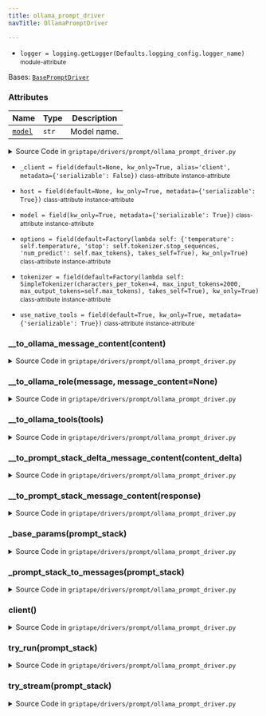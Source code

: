 ```yaml
---
title: ollama_prompt_driver
navTitle: OllamaPromptDriver

---
```


-   `logger = logging.getLogger(Defaults.logging_config.logger_name)` <small>module-attribute</small>  <span id="griptape.drivers.prompt.ollama_prompt_driver.logger"></span> 

<span id="griptape.drivers.prompt.ollama_prompt_driver.OllamaPromptDriver"></span>

Bases:
 [`BasePromptDriver`](./#griptape.drivers.prompt.BasePromptDriver "BasePromptDriver (griptape.drivers.prompt.BasePromptDriver)")

### Attributes

| Name                                                                                                                                                                                                                                                                                                                                                       | Type  | Description      |
| ---------------------------------------------------------------------------------------------------------------------------------------------------------------------------------------------------------------------------------------------------------------------------------------------------------------------------------------------------------- | ----- | ---------------- |
| <a href="ollama_prompt_driver.mdx#griptape.drivers.prompt.ollama_prompt_driver.OllamaPromptDriver.model" title="model = field(kw_only=True, metadata={'serializable': True})           class-attribute       instance-attribute    (griptape.drivers.prompt.ollama_prompt_driver.OllamaPromptDriver.model)"><code class="language-python">model</code></a> | `str` | Model name.<br/> |

<details><summary>Source Code in <code>griptape&#47;drivers&#47;prompt&#47;ollama_prompt_driver.py</code></summary>

```python
@define
class OllamaPromptDriver(BasePromptDriver):
    """Ollama Prompt Driver.

    Attributes:
        model: Model name.
    """

    model: str = field(kw_only=True, metadata={"serializable": True})
    host: Optional[str] = field(default=None, kw_only=True, metadata={"serializable": True})
    tokenizer: BaseTokenizer = field(
        default=Factory(
            lambda self: SimpleTokenizer(
                characters_per_token=4,
                max_input_tokens=2000,
                max_output_tokens=self.max_tokens,
            ),
            takes_self=True,
        ),
        kw_only=True,
    )
    options: dict = field(
        default=Factory(
            lambda self: {
                "temperature": self.temperature,
                "stop": self.tokenizer.stop_sequences,
                "num_predict": self.max_tokens,
            },
            takes_self=True,
        ),
        kw_only=True,
    )
    use_native_tools: bool = field(default=True, kw_only=True, metadata={"serializable": True})
    _client: Optional[Client] = field(default=None, kw_only=True, alias="client", metadata={"serializable": False})

    @lazy_property()
    def client(self) -> Client:
        return import_optional_dependency("ollama").Client(host=self.host)

    @observable
    def try_run(self, prompt_stack: PromptStack) -> Message:
        params = self._base_params(prompt_stack)
        logger.debug(params)
        response = self.client.chat(**params)
        logger.debug(response.model_dump())

        return Message(
            content=self.__to_prompt_stack_message_content(response),
            role=Message.ASSISTANT_ROLE,
        )

    @observable
    def try_stream(self, prompt_stack: PromptStack) -> Iterator[DeltaMessage]:
        params = {**self._base_params(prompt_stack), "stream": True}
        logger.debug(params)
        stream: Iterator = self.client.chat(**params)

        tool_index = 0
        for chunk in stream:
            logger.debug(chunk)
            message_content = self.__to_prompt_stack_delta_message_content(chunk)
            # Ollama provides multiple Tool calls as separate chunks but with no index to differentiate them.
            # So we must keep track of the index ourselves.
            if isinstance(message_content, ActionCallDeltaMessageContent):
                message_content.index = tool_index
                tool_index += 1
            yield DeltaMessage(content=message_content)

    def _base_params(self, prompt_stack: PromptStack) -> dict:
        messages = self._prompt_stack_to_messages(prompt_stack)

        params = {
            "messages": messages,
            "model": self.model,
            "options": self.options,
            **self.extra_params,
        }

        if prompt_stack.output_schema is not None and self.structured_output_strategy == "native":
            params["format"] = prompt_stack.to_output_json_schema()

        # Tool calling is only supported when not streaming
        if prompt_stack.tools and self.use_native_tools:
            params["tools"] = self.__to_ollama_tools(prompt_stack.tools)

        return params

    def _prompt_stack_to_messages(self, prompt_stack: PromptStack) -> list[dict]:
        ollama_messages = []
        for message in prompt_stack.messages:
            action_result_contents = message.get_content_type(ActionResultMessageContent)

            # Function calls need to be handled separately from the rest of the message content
            if action_result_contents:
                ollama_messages.extend(
                    [
                        {
                            "role": self.__to_ollama_role(message, action_result_content),
                            "content": self.__to_ollama_message_content(action_result_content),
                        }
                        for action_result_content in action_result_contents
                    ],
                )

                text_contents = message.get_content_type(TextMessageContent)
                if text_contents:
                    ollama_messages.append({"role": self.__to_ollama_role(message), "content": message.to_text()})
            else:
                ollama_message: dict[str, Any] = {
                    "role": self.__to_ollama_role(message),
                    "content": message.to_text(),
                }

                action_call_contents = message.get_content_type(ActionCallMessageContent)
                if action_call_contents:
                    ollama_message["tool_calls"] = [
                        self.__to_ollama_message_content(action_call_content)
                        for action_call_content in action_call_contents
                    ]

                image_contents = message.get_content_type(ImageMessageContent)
                if image_contents:
                    ollama_message["images"] = [
                        self.__to_ollama_message_content(image_content) for image_content in image_contents
                    ]

                ollama_messages.append(ollama_message)

        return ollama_messages

    def __to_ollama_message_content(self, content: BaseMessageContent) -> str | dict:
        if isinstance(content, TextMessageContent):
            return content.artifact.to_text()
        if isinstance(content, ImageMessageContent):
            if isinstance(content.artifact, ImageArtifact):
                return content.artifact.base64
            # TODO: add support for image urls once resolved https://github.com/ollama/ollama/issues/4474
            raise ValueError(f"Unsupported image artifact type: {type(content.artifact)}")
        if isinstance(content, ActionCallMessageContent):
            action = content.artifact.value

            return {
                "type": "function",
                "id": action.tag,
                "function": {"name": action.to_native_tool_name(), "arguments": action.input},
            }
        if isinstance(content, ActionResultMessageContent):
            return content.artifact.to_text()
        raise ValueError(f"Unsupported content type: {type(content)}")

    def __to_ollama_tools(self, tools: list[BaseTool]) -> list[dict]:
        ollama_tools = []

        for tool in tools:
            for activity in tool.activities():
                ollama_tool = {
                    "function": {
                        "name": tool.to_native_tool_name(activity),
                        "description": tool.activity_description(activity),
                    },
                    "type": "function",
                }

                activity_schema = tool.activity_schema(activity)
                if activity_schema is not None:
                    ollama_tool["function"]["parameters"] = tool.to_activity_json_schema(activity, "Parameters Schema")[
                        "properties"
                    ]["values"]

                ollama_tools.append(ollama_tool)
        return ollama_tools

    def __to_ollama_role(self, message: Message, message_content: Optional[BaseMessageContent] = None) -> str:
        if message.is_system():
            return "system"
        if message.is_assistant():
            return "assistant"
        if isinstance(message_content, ActionResultMessageContent):
            return "tool"
        return "user"

    def __to_prompt_stack_message_content(self, response: ChatResponse) -> list[BaseMessageContent]:
        content = []
        message = response["message"]

        if message.get("content"):
            content.append(TextMessageContent(TextArtifact(response["message"]["content"])))
        if "tool_calls" in message:
            content.extend(
                [
                    ActionCallMessageContent(
                        ActionArtifact(
                            ToolAction(
                                tag=tool_call["function"]["name"],
                                name=ToolAction.from_native_tool_name(tool_call["function"]["name"])[0],
                                path=ToolAction.from_native_tool_name(tool_call["function"]["name"])[1],
                                input=tool_call["function"]["arguments"],
                            ),
                        ),
                    )
                    for tool_call in message["tool_calls"]
                ],
            )

        return content

    def __to_prompt_stack_delta_message_content(self, content_delta: ChatResponse) -> BaseDeltaMessageContent:
        message = content_delta["message"]
        if message.get("content"):
            return TextDeltaMessageContent(message["content"])
        if "tool_calls" in message and len(message["tool_calls"]):
            tool_calls = message["tool_calls"]

            # Ollama doesn't _really_ support Tool streaming. They provide the full tool call at once.
            # Multiple, parallel, Tool calls are provided as multiple content deltas.
            # Tracking here: https://github.com/ollama/ollama/issues/7886
            tool_call = tool_calls[0]

            return ActionCallDeltaMessageContent(
                tag=tool_call["function"]["name"],
                name=ToolAction.from_native_tool_name(tool_call["function"]["name"])[0],
                path=ToolAction.from_native_tool_name(tool_call["function"]["name"])[1],
                partial_input=json.dumps(tool_call["function"]["arguments"]),
            )
        return TextDeltaMessageContent("")
```

</details>

-   `_client = field(default=None, kw_only=True, alias='client', metadata={'serializable': False})` <small>class-attribute</small> <small>instance-attribute</small>  <span id="griptape.drivers.prompt.ollama_prompt_driver.OllamaPromptDriver._client"></span> 

-   `host = field(default=None, kw_only=True, metadata={'serializable': True})` <small>class-attribute</small> <small>instance-attribute</small>  <span id="griptape.drivers.prompt.ollama_prompt_driver.OllamaPromptDriver.host"></span> 

-   `model = field(kw_only=True, metadata={'serializable': True})` <small>class-attribute</small> <small>instance-attribute</small>  <span id="griptape.drivers.prompt.ollama_prompt_driver.OllamaPromptDriver.model"></span> 

-   `options = field(default=Factory(lambda self: {'temperature': self.temperature, 'stop': self.tokenizer.stop_sequences, 'num_predict': self.max_tokens}, takes_self=True), kw_only=True)` <small>class-attribute</small> <small>instance-attribute</small>  <span id="griptape.drivers.prompt.ollama_prompt_driver.OllamaPromptDriver.options"></span> 

-   `tokenizer = field(default=Factory(lambda self: SimpleTokenizer(characters_per_token=4, max_input_tokens=2000, max_output_tokens=self.max_tokens), takes_self=True), kw_only=True)` <small>class-attribute</small> <small>instance-attribute</small>  <span id="griptape.drivers.prompt.ollama_prompt_driver.OllamaPromptDriver.tokenizer"></span> 

-   `use_native_tools = field(default=True, kw_only=True, metadata={'serializable': True})` <small>class-attribute</small> <small>instance-attribute</small>  <span id="griptape.drivers.prompt.ollama_prompt_driver.OllamaPromptDriver.use_native_tools"></span> 

<span id="griptape.drivers.prompt.ollama_prompt_driver.OllamaPromptDriver.__to_ollama_message_content"></span>

### \_\_to_ollama_message_content(content)

<details><summary>Source Code in <code>griptape&#47;drivers&#47;prompt&#47;ollama_prompt_driver.py</code></summary>

```python
def __to_ollama_message_content(self, content: BaseMessageContent) -> str | dict:
    if isinstance(content, TextMessageContent):
        return content.artifact.to_text()
    if isinstance(content, ImageMessageContent):
        if isinstance(content.artifact, ImageArtifact):
            return content.artifact.base64
        # TODO: add support for image urls once resolved https://github.com/ollama/ollama/issues/4474
        raise ValueError(f"Unsupported image artifact type: {type(content.artifact)}")
    if isinstance(content, ActionCallMessageContent):
        action = content.artifact.value

        return {
            "type": "function",
            "id": action.tag,
            "function": {"name": action.to_native_tool_name(), "arguments": action.input},
        }
    if isinstance(content, ActionResultMessageContent):
        return content.artifact.to_text()
    raise ValueError(f"Unsupported content type: {type(content)}")
```

</details>

<span id="griptape.drivers.prompt.ollama_prompt_driver.OllamaPromptDriver.__to_ollama_role"></span>

### \_\_to_ollama_role(message, message_content=None)

<details><summary>Source Code in <code>griptape&#47;drivers&#47;prompt&#47;ollama_prompt_driver.py</code></summary>

```python
def __to_ollama_role(self, message: Message, message_content: Optional[BaseMessageContent] = None) -> str:
    if message.is_system():
        return "system"
    if message.is_assistant():
        return "assistant"
    if isinstance(message_content, ActionResultMessageContent):
        return "tool"
    return "user"
```

</details>

<span id="griptape.drivers.prompt.ollama_prompt_driver.OllamaPromptDriver.__to_ollama_tools"></span>

### \_\_to_ollama_tools(tools)

<details><summary>Source Code in <code>griptape&#47;drivers&#47;prompt&#47;ollama_prompt_driver.py</code></summary>

```python
def __to_ollama_tools(self, tools: list[BaseTool]) -> list[dict]:
    ollama_tools = []

    for tool in tools:
        for activity in tool.activities():
            ollama_tool = {
                "function": {
                    "name": tool.to_native_tool_name(activity),
                    "description": tool.activity_description(activity),
                },
                "type": "function",
            }

            activity_schema = tool.activity_schema(activity)
            if activity_schema is not None:
                ollama_tool["function"]["parameters"] = tool.to_activity_json_schema(activity, "Parameters Schema")[
                    "properties"
                ]["values"]

            ollama_tools.append(ollama_tool)
    return ollama_tools
```

</details>

<span id="griptape.drivers.prompt.ollama_prompt_driver.OllamaPromptDriver.__to_prompt_stack_delta_message_content"></span>

### \_\_to_prompt_stack_delta_message_content(content_delta)

<details><summary>Source Code in <code>griptape&#47;drivers&#47;prompt&#47;ollama_prompt_driver.py</code></summary>

```python
def __to_prompt_stack_delta_message_content(self, content_delta: ChatResponse) -> BaseDeltaMessageContent:
    message = content_delta["message"]
    if message.get("content"):
        return TextDeltaMessageContent(message["content"])
    if "tool_calls" in message and len(message["tool_calls"]):
        tool_calls = message["tool_calls"]

        # Ollama doesn't _really_ support Tool streaming. They provide the full tool call at once.
        # Multiple, parallel, Tool calls are provided as multiple content deltas.
        # Tracking here: https://github.com/ollama/ollama/issues/7886
        tool_call = tool_calls[0]

        return ActionCallDeltaMessageContent(
            tag=tool_call["function"]["name"],
            name=ToolAction.from_native_tool_name(tool_call["function"]["name"])[0],
            path=ToolAction.from_native_tool_name(tool_call["function"]["name"])[1],
            partial_input=json.dumps(tool_call["function"]["arguments"]),
        )
    return TextDeltaMessageContent("")
```

</details>

<span id="griptape.drivers.prompt.ollama_prompt_driver.OllamaPromptDriver.__to_prompt_stack_message_content"></span>

### \_\_to_prompt_stack_message_content(response)

<details><summary>Source Code in <code>griptape&#47;drivers&#47;prompt&#47;ollama_prompt_driver.py</code></summary>

```python
def __to_prompt_stack_message_content(self, response: ChatResponse) -> list[BaseMessageContent]:
    content = []
    message = response["message"]

    if message.get("content"):
        content.append(TextMessageContent(TextArtifact(response["message"]["content"])))
    if "tool_calls" in message:
        content.extend(
            [
                ActionCallMessageContent(
                    ActionArtifact(
                        ToolAction(
                            tag=tool_call["function"]["name"],
                            name=ToolAction.from_native_tool_name(tool_call["function"]["name"])[0],
                            path=ToolAction.from_native_tool_name(tool_call["function"]["name"])[1],
                            input=tool_call["function"]["arguments"],
                        ),
                    ),
                )
                for tool_call in message["tool_calls"]
            ],
        )

    return content
```

</details>

<span id="griptape.drivers.prompt.ollama_prompt_driver.OllamaPromptDriver._base_params"></span>

### \_base_params(prompt_stack)

<details><summary>Source Code in <code>griptape&#47;drivers&#47;prompt&#47;ollama_prompt_driver.py</code></summary>

```python
def _base_params(self, prompt_stack: PromptStack) -> dict:
    messages = self._prompt_stack_to_messages(prompt_stack)

    params = {
        "messages": messages,
        "model": self.model,
        "options": self.options,
        **self.extra_params,
    }

    if prompt_stack.output_schema is not None and self.structured_output_strategy == "native":
        params["format"] = prompt_stack.to_output_json_schema()

    # Tool calling is only supported when not streaming
    if prompt_stack.tools and self.use_native_tools:
        params["tools"] = self.__to_ollama_tools(prompt_stack.tools)

    return params
```

</details>

<span id="griptape.drivers.prompt.ollama_prompt_driver.OllamaPromptDriver._prompt_stack_to_messages"></span>

### \_prompt_stack_to_messages(prompt_stack)

<details><summary>Source Code in <code>griptape&#47;drivers&#47;prompt&#47;ollama_prompt_driver.py</code></summary>

```python
def _prompt_stack_to_messages(self, prompt_stack: PromptStack) -> list[dict]:
    ollama_messages = []
    for message in prompt_stack.messages:
        action_result_contents = message.get_content_type(ActionResultMessageContent)

        # Function calls need to be handled separately from the rest of the message content
        if action_result_contents:
            ollama_messages.extend(
                [
                    {
                        "role": self.__to_ollama_role(message, action_result_content),
                        "content": self.__to_ollama_message_content(action_result_content),
                    }
                    for action_result_content in action_result_contents
                ],
            )

            text_contents = message.get_content_type(TextMessageContent)
            if text_contents:
                ollama_messages.append({"role": self.__to_ollama_role(message), "content": message.to_text()})
        else:
            ollama_message: dict[str, Any] = {
                "role": self.__to_ollama_role(message),
                "content": message.to_text(),
            }

            action_call_contents = message.get_content_type(ActionCallMessageContent)
            if action_call_contents:
                ollama_message["tool_calls"] = [
                    self.__to_ollama_message_content(action_call_content)
                    for action_call_content in action_call_contents
                ]

            image_contents = message.get_content_type(ImageMessageContent)
            if image_contents:
                ollama_message["images"] = [
                    self.__to_ollama_message_content(image_content) for image_content in image_contents
                ]

            ollama_messages.append(ollama_message)

    return ollama_messages
```

</details>

<span id="griptape.drivers.prompt.ollama_prompt_driver.OllamaPromptDriver.client"></span>

### client()

<details><summary>Source Code in <code>griptape&#47;drivers&#47;prompt&#47;ollama_prompt_driver.py</code></summary>

```python
@lazy_property()
def client(self) -> Client:
    return import_optional_dependency("ollama").Client(host=self.host)
```

</details>

<span id="griptape.drivers.prompt.ollama_prompt_driver.OllamaPromptDriver.try_run"></span>

### try_run(prompt_stack)

<details><summary>Source Code in <code>griptape&#47;drivers&#47;prompt&#47;ollama_prompt_driver.py</code></summary>

```python
@observable
def try_run(self, prompt_stack: PromptStack) -> Message:
    params = self._base_params(prompt_stack)
    logger.debug(params)
    response = self.client.chat(**params)
    logger.debug(response.model_dump())

    return Message(
        content=self.__to_prompt_stack_message_content(response),
        role=Message.ASSISTANT_ROLE,
    )
```

</details>

<span id="griptape.drivers.prompt.ollama_prompt_driver.OllamaPromptDriver.try_stream"></span>

### try_stream(prompt_stack)

<details><summary>Source Code in <code>griptape&#47;drivers&#47;prompt&#47;ollama_prompt_driver.py</code></summary>

```python
@observable
def try_stream(self, prompt_stack: PromptStack) -> Iterator[DeltaMessage]:
    params = {**self._base_params(prompt_stack), "stream": True}
    logger.debug(params)
    stream: Iterator = self.client.chat(**params)

    tool_index = 0
    for chunk in stream:
        logger.debug(chunk)
        message_content = self.__to_prompt_stack_delta_message_content(chunk)
        # Ollama provides multiple Tool calls as separate chunks but with no index to differentiate them.
        # So we must keep track of the index ourselves.
        if isinstance(message_content, ActionCallDeltaMessageContent):
            message_content.index = tool_index
            tool_index += 1
        yield DeltaMessage(content=message_content)
```

</details>
